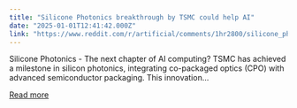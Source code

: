 ```yaml
---
title: "Silicone Photonics breakthrough by TSMC could help AI"
date: "2025-01-01T12:41:42.000Z"
link: "https://www.reddit.com/r/artificial/comments/1hr2800/silicone_photonics_breakthrough_by_tsmc_could/"
---
```


Silicone Photonics - The next chapter of AI computing? 
 TSMC has achieved a milestone in silicon photonics, integrating co-packaged optics (CPO) with advanced semiconductor packaging. This innovation...

[Read more](https://www.reddit.com/r/artificial/comments/1hr2800/silicone_photonics_breakthrough_by_tsmc_could/)
